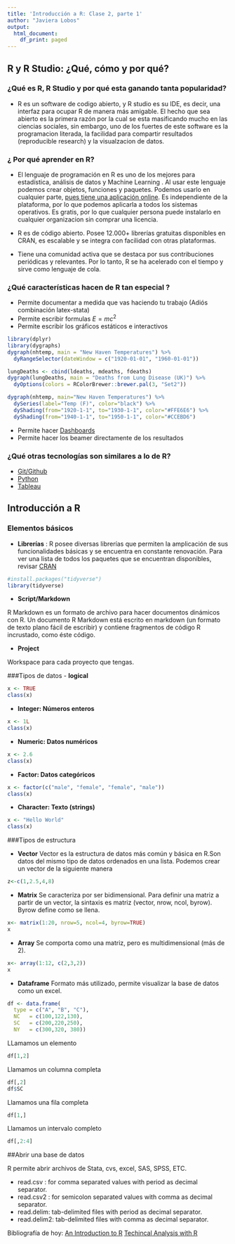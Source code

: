 ```yaml
---
title: 'Introducción a R: Clase 2, parte 1'
author: "Javiera Lobos"
output:
  html_document:
    df_print: paged
---
```


## R y R Studio: ¿Qué, cómo y por qué?

### ¿Qué  es R, R Studio y por qué esta ganando tanta popularidad?
- R  es un software de codigo abierto, y R studio es su IDE, es decir, una interfaz para ocupar R de manera más amigable. El hecho que sea abierto es la primera razón por la cual se esta masificando mucho en las ciencias sociales, sin embargo, uno de los fuertes de este software es la programacion literada, la  facilidad para compartir resultados (reproducible research) y la visualzacion de datos.

### ¿ Por qué aprender en R?
- El lenguaje de programación en R es  uno de los mejores para estadística, análisis de datos y Machine Learning . Al usar este lenguaje podemos crear objetos, funciones y paquetes. Podemos usarlo en cualquier parte, [pues tiene una aplicación online](https://login.rstudio.cloud/login?redirect=%2Foauth%2Fauthorize%3Fredirect_uri%3Dhttps%253A%252F%252Frstudio.cloud%252Flogin%26client_id%3Drstudio-cloud%26response_type%3Dcode%26show_auth%3D0%26show_login%3D1%26show_setup%3D1&setup=True). Es independiente de la plataforma, por lo que podemos aplicarla a todos los sistemas operativos. Es gratis, por lo que cualquier persona puede instalarlo en cualquier organizacion sin comprar una licencia.

- R es de código abierto. Posee 12.000+ librerías gratuitas disponibles en CRAN, es escalable y se integra con facilidad con otras plataformas.
-  Tiene una comunidad activa que se destaca por sus contribuciones periódicas y relevantes. Por lo tanto, R se ha acelerado con el tiempo y sirve como lenguaje de cola.

### ¿Qué características hacen de R tan especial ?
- Permite documentar a medida que vas haciendo tu trabajo (Adiós combinación latex-stata)
- Permite escribir formulas $E=m c ^2$
- Permite escribir los gráficos estáticos e interactivos 
```r
library(dplyr)
library(dygraphs)
dygraph(nhtemp, main = "New Haven Temperatures") %>% 
  dyRangeSelector(dateWindow = c("1920-01-01", "1960-01-01"))
```

```r
lungDeaths <- cbind(ldeaths, mdeaths, fdeaths)
dygraph(lungDeaths, main = "Deaths from Lung Disease (UK)") %>%
  dyOptions(colors = RColorBrewer::brewer.pal(3, "Set2"))
```

```r
dygraph(nhtemp, main="New Haven Temperatures") %>%
  dySeries(label="Temp (F)", color="black") %>%
  dyShading(from="1920-1-1", to="1930-1-1", color="#FFE6E6") %>%
  dyShading(from="1940-1-1", to="1950-1-1", color="#CCEBD6")
```



- Permite hacer [Dashboards](https://rmarkdown.rstudio.com/flexdashboard/examples.html)
- Permite hacer los beamer directamente de los resultados


### ¿Qué otras tecnologías son similares a lo de R?
- [Git/Github](https://github.com/rstudio/webinars/tree/master/25-Notebooks) 
- [Python](http://noticias.universia.es/ciencia-tecnologia/noticia/2017/07/19/1154393/sirve-phyton.html)
- [Tableau](https://www.tableau.com/)

## Introducción a R

### Elementos básicos
- **Librerías** : R posee diversas librerías que permiten la amplicación de sus funcionalidades básicas y se encuentra en constante renovación. Para ver una lista de todos los paquetes que se encuentran disponibles, revisar [CRAN]( https://cran.r-project.org/web/packages/available_packages_by_name.html)
```r
#install.packages("tidyverse")
library(tidyverse)
```
- **Script/Markdown** 

R Markdown es un formato de archivo para hacer documentos dinámicos con R. Un documento R Markdown está escrito en markdown (un formato de texto plano fácil de escribir) y contiene fragmentos de código R incrustado, como éste código. 

- **Project** 

Workspace para cada proyecto que tengas. 


###Tipos de datos 
- **logical**
```r
x <- TRUE
class(x)
```
-  **Integer: Números enteros**
```r
x <- 1L
class(x)
```


- **Numeric: Datos numéricos** 
```r
x <- 2.6
class(x)
```

- **Factor: Datos categóricos**
```r
x <- factor(c("male", "female", "female", "male"))
class(x)
```

- **Character: Texto (strings)**
```r
x <- "Hello World"
class(x)
```


###Tipos de estructura

- **Vector**
Vector es la estructura de datos más común y básica en R.Son datos del mismo tipo de datos ordenados en una lista. Podemos crear un vector de la siguiente manera
```r
z<-c(1,2.5,4,8)
```

- **Matrix**
Se caracteriza por ser bidimensional. Para definir una matriz a partir de un vector, la sintaxis es matriz (vector, nrow, ncol, byrow). Byrow define como se llena. 
```r
x<- matrix(1:20, nrow=5, ncol=4, byrow=TRUE)
x
```

- **Array**
Se comporta como una matriz, pero es multidimensional (más de 2). 

```r
x<- array(1:12, c(2,3,2))
x
```


- **Dataframe**
Formato más utilizado, permite visualizar la base de datos como un excel. 
```r
df <- data.frame(
  type = c("A", "B", "C"),
  NC   = c(100,122,130),
  SC   = c(200,220,250),
  NY   = c(300,320, 380))
```

LLamamos un elemento 
```r
df[1,2]
```

Llamamos un columna completa
```r
df[,2]
df$SC
```

Llamamos una fila completa
```r
df[1,]
```

Llamamos un intervalo completo 
```r
df[,2:4]
```



##Abrir una base de datos

R permite abrir archivos de Stata, cvs, excel, SAS, SPSS, ETC. 

- read.csv : for comma separated values with period as decimal separator.
- read.csv2 : for semicolon separated values with comma as decimal separator.
- read.delim: tab-delimited files with period as decimal separator.
- read.delim2: tab-delimited files with comma as decimal separator.


Bibliografía de hoy:
[An Introduction to R](https://cran.r-project.org/doc/manuals/r-release/R-intro.pdf)
[Techincal Analysis with R](https://bookdown.org/kochiuyu/Technical-Analysis-with-R/functions.html)
